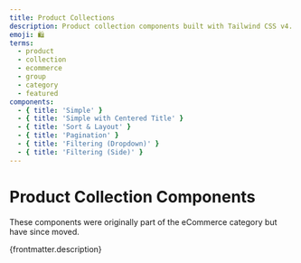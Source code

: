 ```yaml
---
title: Product Collections
description: Product collection components built with Tailwind CSS v4. These responsive, customizable layouts are ideal for displaying product groups, categories, and featured items in eCommerce and marketing websites. Optimized for SEO and user experience.
emoji: 🛍
terms:
  - product
  - collection
  - ecommerce
  - group
  - category
  - featured
components:
  - { title: 'Simple' }
  - { title: 'Simple with Centered Title' }
  - { title: 'Sort & Layout' }
  - { title: 'Pagination' }
  - { title: 'Filtering (Dropdown)' }
  - { title: 'Filtering (Side)' }
---
```


# Product Collection Components

<div class="max-w-prose text-pretty">
  These components were originally part of the eCommerce category but have since moved.
</div>

<p>{frontmatter.description}</p>

<CollectionList componentsData={componentsData} />
